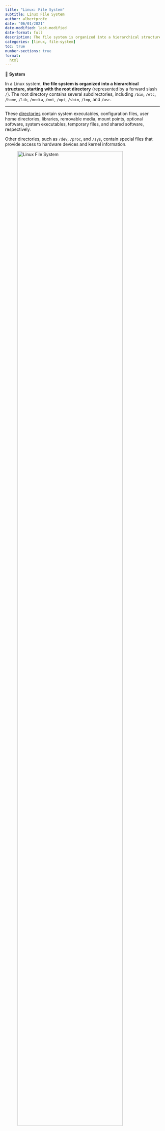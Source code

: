 ```yaml
---
title: "Linux: File System"
subtitle: Linux File System
author: albertprofe
date: "06/01/2021"
date-modified: last-modified
date-format: full
description: The file system is organized into a hierarchical structure, starting with the root directory
categories: [linux, file-system]
toc: true
number-sections: true
format:
  html
---
```


::: {.summary}

📘 **System**

In a Linux system, **the file system is organized into a hierarchical structure, starting with the root directory** (represented by a forward slash `/`). The root directory contains several subdirectories, including `/bin`, `/etc`, `/home`, `/lib`, `/media`, `/mnt`, `/opt`, `/sbin`, `/tmp`, and `/usr`.
:::

---

These [directories](https://documentation.suse.com/fr-fr/sles/15-GA/html/SLES-all/cha-filesystems.html){.external} contain system executables, configuration files, user home directories, libraries, removable media, mount points, optional software, system executables, temporary files, and shared software, respectively.

Other directories, such as `/dev`, `/proc`, and `/sys`, contain special files that provide access to hardware devices and kernel information.

![Linux File System](/images/linux/filesys.png){width=90%}

![Linux File System, image from [Introduction to Linux, A Hands on Guide, Machtelt Garrels](https://tldp.org/LDP/intro-linux/html/index.html) and [Original webpage by Petersen Gross, modified by William Albritton](https://www2.hawaii.edu/~walbritt/ics240/materials/)](/images/linux/filesys-2.jpg){width=100%}

<!--- navLinks -->
<br><br>
<div class=row>
<br>
<div class='column left previous'>
<br>
[{{< fa solid arrow-left >}} Linux: pipes](/linux/linux-what-pipes.qmd)
<br>
</div>
<br>
<div class='column center'>
<br>
[{{< fa solid arrow-up >}} top](#top)
<br>
</div>
<br>
<div class='column right next'>
<br>
[Linux: Virtual Machines  {{< fa solid arrow-right >}}](/linux/linux-what-vm.qmd)
<br>
</div>
<br>
</div>
